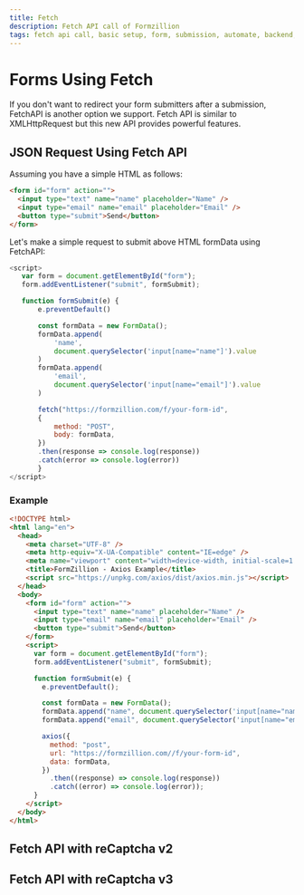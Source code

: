 ```yaml
---
title: Fetch
description: Fetch API call of Formzillion
tags: fetch api call, basic setup, form, submission, automate, backend, open-source, integrations, Formzillion
---
```


# Forms Using Fetch

If you don't want to redirect your form submitters after a submission, FetchAPI is another option we support. Fetch API is similar to XMLHttpRequest but this new API provides powerful features.

## JSON Request Using Fetch API

Assuming you have a simple HTML as follows:

```html copy
<form id="form" action="">
  <input type="text" name="name" placeholder="Name" />
  <input type="email" name="email" placeholder="Email" />
  <button type="submit">Send</button>
</form>
```

Let's make a simple request to submit above HTML formData using FetchAPI:

```js copy
<script>
   var form = document.getElementById("form");
   form.addEventListener("submit", formSubmit);

   function formSubmit(e) {
       e.preventDefault()

       const formData = new FormData();
       formData.append(
           'name',
           document.querySelector('input[name="name"]').value
       )
       formData.append(
           'email',
           document.querySelector('input[name="email"]').value
       )

       fetch("https://formzillion.com/f/your-form-id",
       {
           method: "POST",
           body: formData,
       })
       .then(response => console.log(response))
       .catch(error => console.log(error))
       }
</script>
```

### Example

```html copy
<!DOCTYPE html>
<html lang="en">
  <head>
    <meta charset="UTF-8" />
    <meta http-equiv="X-UA-Compatible" content="IE=edge" />
    <meta name="viewport" content="width=device-width, initial-scale=1.0" />
    <title>FormZillion - Axios Example</title>
    <script src="https://unpkg.com/axios/dist/axios.min.js"></script>
  </head>
  <body>
    <form id="form" action="">
      <input type="text" name="name" placeholder="Name" />
      <input type="email" name="email" placeholder="Email" />
      <button type="submit">Send</button>
    </form>
    <script>
      var form = document.getElementById("form");
      form.addEventListener("submit", formSubmit);

      function formSubmit(e) {
        e.preventDefault();

        const formData = new FormData();
        formData.append("name", document.querySelector('input[name="name"]').value);
        formData.append("email", document.querySelector('input[name="email"]').value);

        axios({
          method: "post",
          url: "https://formzillion.com//f/your-form-id",
          data: formData,
        })
          .then((response) => console.log(response))
          .catch((error) => console.log(error));
      }
    </script>
  </body>
</html>
```

## Fetch API with reCaptcha v2

## Fetch API with reCaptcha v3

